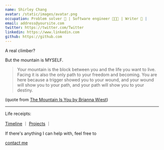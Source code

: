 ```yaml
---
name: Shirley Chang
avatar: /static/images/avatar.png
occupation: Problem solver 🧠 | Software engineer 👩🏻‍💻 | Writer 📝 |
email: address@yoursite.com
twitter: https://twitter.com/Twitter
linkedin: https://www.linkedin.com
github: https://github.com
---
```


A real climber?

But the mountain is MYSELF.

> Your mountain is the block between you and the life you want to live. Facing it is also the only path to your freedom and becoming. You are here because a trigger showed you to your wound, and your wound will show you to your path, and your path will show you to your destiny.

(quote from [The Mountain Is You by Brianna Wiest](https://www.kobo.com/ww/en/ebook/the-mountain-is-you-6))

---

<div className="flex flex-col gap-0">
  <div className="flex items-center gap-1 h-10">
    <p>Life receipts: </p>
    <a href="/timeline">Timeline</a>
    <span>｜</span>
    <a href="/projects">Projects</a>
    <span>｜</span>
  </div>

  <div className="flex items-center gap-1 flex-wrap">
    <p>If there's anything I can help with, feel free to</p>
    <a
      href="https://www.linkedin.com/in/arealclimber/"
      target="_blank"
      rel="noopener noreferrer"
    >
      <span className="text-yellow-600 underline decoration-yellow-600 hover:opacity-80 -mt-10 md:-mt-0">
        contact me
      </span>
    </a>
  </div>
</div>
